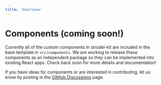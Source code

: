 ```yaml
---
title: 'Overview'
---
```


# Components (coming soon!)

Currently all of the custom components in strudel-kit are included in the base template in `src/components`. We are working to release these components as an independent package so they can be implemented into existing React apps. Check back soon for more details and documentation!

If you have ideas for components or are interested in contributing, let us know by posting in the [GitHub Discussions](https://github.com/orgs/strudel-science/discussions/) page.




